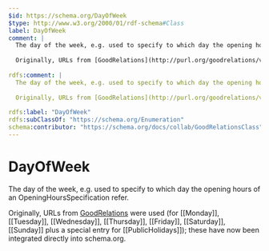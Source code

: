 ```yaml
---
$id: https://schema.org/DayOfWeek
$type: http://www.w3.org/2000/01/rdf-schema#Class
label: DayOfWeek
comment: |
  The day of the week, e.g. used to specify to which day the opening hours of an OpeningHoursSpecification refer.
  
  Originally, URLs from [GoodRelations](http://purl.org/goodrelations/v1) were used (for [[Monday]], [[Tuesday]], [[Wednesday]], [[Thursday]], [[Friday]], [[Saturday]], [[Sunday]] plus a special entry for [[PublicHolidays]]); these have now been integrated directly into schema.org.
        
rdfs:comment: |
  The day of the week, e.g. used to specify to which day the opening hours of an OpeningHoursSpecification refer.
  
  Originally, URLs from [GoodRelations](http://purl.org/goodrelations/v1) were used (for [[Monday]], [[Tuesday]], [[Wednesday]], [[Thursday]], [[Friday]], [[Saturday]], [[Sunday]] plus a special entry for [[PublicHolidays]]); these have now been integrated directly into schema.org.
        
rdfs:label: "DayOfWeek"
rdfs:subClassOf: "https://schema.org/Enumeration"
schema:contributor: "https://schema.org/docs/collab/GoodRelationsClass"
---
```


# DayOfWeek

The day of the week, e.g. used to specify to which day the opening hours of an OpeningHoursSpecification refer.

Originally, URLs from [GoodRelations](http://purl.org/goodrelations/v1) were used (for [[Monday]], [[Tuesday]], [[Wednesday]], [[Thursday]], [[Friday]], [[Saturday]], [[Sunday]] plus a special entry for [[PublicHolidays]]); these have now been integrated directly into schema.org.
      

